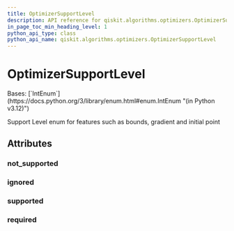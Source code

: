 ```yaml
---
title: OptimizerSupportLevel
description: API reference for qiskit.algorithms.optimizers.OptimizerSupportLevel
in_page_toc_min_heading_level: 1
python_api_type: class
python_api_name: qiskit.algorithms.optimizers.OptimizerSupportLevel
---
```


# OptimizerSupportLevel

<Class id="qiskit.algorithms.optimizers.OptimizerSupportLevel" isDedicatedPage={true} github="https://github.com/qiskit/qiskit/tree/stable/0.46/qiskit/algorithms/optimizers/optimizer.py" signature="qiskit.algorithms.optimizers.OptimizerSupportLevel(value)" modifiers="class">
  Bases: [`IntEnum`](https://docs.python.org/3/library/enum.html#enum.IntEnum "(in Python v3.12)")

  Support Level enum for features such as bounds, gradient and initial point

  ## Attributes

  ### not\_supported

  <Attribute id="qiskit.algorithms.optimizers.OptimizerSupportLevel.not_supported" attributeValue="0" />

  ### ignored

  <Attribute id="qiskit.algorithms.optimizers.OptimizerSupportLevel.ignored" attributeValue="1" />

  ### supported

  <Attribute id="qiskit.algorithms.optimizers.OptimizerSupportLevel.supported" attributeValue="2" />

  ### required

  <Attribute id="qiskit.algorithms.optimizers.OptimizerSupportLevel.required" attributeValue="3" />
</Class>

